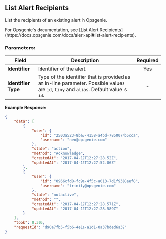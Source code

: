 
## List Alert Recipients

List the recipients of an existing alert in Opsgenie.

<Callout type="info">
	For Opsgenie's documentation, see [List Alert
	Recipients](https://docs.opsgenie.com/docs/alert-api#list-alert-recipients).
</Callout>

### Parameters:

| Field               | Description                                                                                                                           | Required |
| ------------------- | ------------------------------------------------------------------------------------------------------------------------------------- | :------: |
| **Identifier**      | Identifier of the alert.                                                                                                              |   Yes    |
| **Identifier Type** | Type of the identifier that is provided as an in-line parameter. Possible values are `id`, `tiny` and `alias`. Default value is `id`. |    -     |

**Example Response:**

```json
{
	"data": [
		{
			"user": {
				"id": "2503a523-8ba5-4158-a4bd-7850074b5cca",
				"username": "neo@opsgenie.com"
			},
			"state": "action",
			"method": "Acknowledge",
			"createdAt": "2017-04-12T12:27:28.52Z",
			"updatedAt": "2017-04-12T12:27:52.86Z"
		},
		{
			"user": {
				"id": "0966cfd8-fc9a-4f5c-a013-7d1f9318aef8",
				"username": "trinity@opsgenie.com"
			},
			"state": "notactive",
			"method": "",
			"createdAt": "2017-04-12T12:27:28.571Z",
			"updatedAt": "2017-04-12T12:27:28.589Z"
		}
	],
	"took": 0.306,
	"requestId": "d90a7fb5-f5b6-4e1a-a1d1-0a37bded6a32"
}
```
